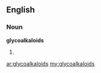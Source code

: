 ==English==

===Noun===
'''glycoalkaloids'''

# {{plural of|glycoalkaloid}}

[[ar:glycoalkaloids]]
[[my:glycoalkaloids]]